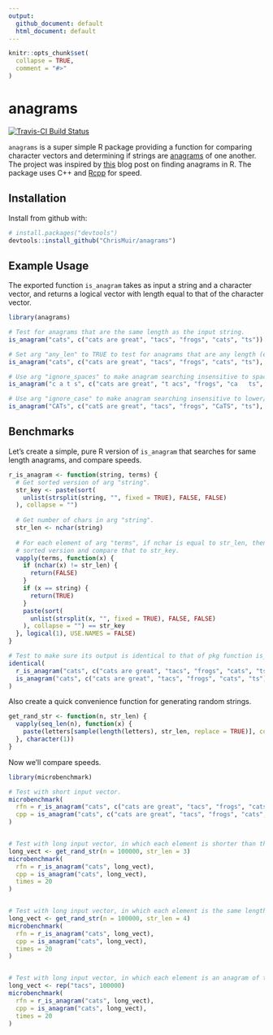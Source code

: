 ```yaml
---
output: 
  github_document: default
  html_document: default
---
```


<!-- README.md is generated from README.Rmd. Please edit that file -->

```r
knitr::opts_chunk$set(
  collapse = TRUE,
  comment = "#>"
)
```

# anagrams

[![Travis-CI Build Status](https://travis-ci.org/ChrisMuir/anagrams.svg?branch=master)](https://travis-ci.org/ChrisMuir/anagrams)

`anagrams` is a super simple R package providing a function for comparing character vectors and determining if strings are [anagrams](https://en.wikipedia.org/wiki/Anagram) of one another. The project was inspired by [this](http://www.programmingr.com/content/simple-anagram-finder-using-r/) blog post on finding anagrams in R. The package uses C++ and [Rcpp](https://CRAN.R-project.org/package=Rcpp) for speed.

## Installation

Install from github with:
```r
# install.packages("devtools")
devtools::install_github("ChrisMuir/anagrams")
```

## Example Usage

The exported function `is_anagram` takes as input a string and a character vector, and returns a logical vector with length equal to that of the character vector.

```r
library(anagrams)

# Test for anagrams that are the same length as the input string.
is_anagram("cats", c("cats are great", "tacs", "frogs", "cats", "ts"))

# Set arg "any_len" to TRUE to test for anagrams that are any length (either same length or sub-string).
is_anagram("cats", c("cats are great", "tacs", "frogs", "cats", "ts"), any_len = TRUE)

# Use arg "ignore_spaces" to make anagram searching insensitive to spaces.
is_anagram("c a t s", c("cats are great", "t acs", "frogs", "ca   ts", "ts"), ignore_spaces = TRUE)

# Use arg "ignore_case" to make anagram searching insensitive to lower/upper case.
is_anagram("CATs", c("catS are great", "tacs", "frogs", "CaTS", "ts"), ignore_case = TRUE)
```

## Benchmarks

Let's create a simple, pure R version of `is_anagram` that searches for same length anagrams, and compare speeds.
```r
r_is_anagram <- function(string, terms) {
  # Get sorted version of arg "string".
  str_key <- paste(sort(
    unlist(strsplit(string, "", fixed = TRUE), FALSE, FALSE)
  ), collapse = "")
  
  # Get number of chars in arg "string".
  str_len <- nchar(string)
  
  # For each element of arg "terms", if nchar is equal to str_len, then get
  # sorted version and compare that to str_key.
  vapply(terms, function(x) {
    if (nchar(x) != str_len) {
      return(FALSE)
    }
    if (x == string) {
      return(TRUE)
    }
    paste(sort(
      unlist(strsplit(x, "", fixed = TRUE), FALSE, FALSE)
    ), collapse = "") == str_key
  }, logical(1), USE.NAMES = FALSE)
}

# Test to make sure its output is identical to that of pkg function is_anagram.
identical(
  r_is_anagram("cats", c("cats are great", "tacs", "frogs", "cats", "ts")), 
  is_anagram("cats", c("cats are great", "tacs", "frogs", "cats", "ts"))
)
```

Also create a quick convenience function for generating random strings.

```r
get_rand_str <- function(n, str_len) {
  vapply(seq_len(n), function(x) {
    paste(letters[sample(length(letters), str_len, replace = TRUE)], collapse = "")
  }, character(1))
}
```

Now we'll compare speeds.

```r
library(microbenchmark)

# Test with short input vector.
microbenchmark(
  rfn = r_is_anagram("cats", c("cats are great", "tacs", "frogs", "cats", "ts")), 
  cpp = is_anagram("cats", c("cats are great", "tacs", "frogs", "cats", "ts"))
)


# Test with long input vector, in which each element is shorter than the input string.
long_vect <- get_rand_str(n = 100000, str_len = 3)
microbenchmark(
  rfn = r_is_anagram("cats", long_vect), 
  cpp = is_anagram("cats", long_vect), 
  times = 20
)


# Test with long input vector, in which each element is the same length as the input string.
long_vect <- get_rand_str(n = 100000, str_len = 4)
microbenchmark(
  rfn = r_is_anagram("cats", long_vect), 
  cpp = is_anagram("cats", long_vect), 
  times = 20
)


# Test with long input vector, in which each element is an anagram of the input string.
long_vect <- rep("tacs", 100000)
microbenchmark(
  rfn = r_is_anagram("cats", long_vect), 
  cpp = is_anagram("cats", long_vect), 
  times = 20
)
```
